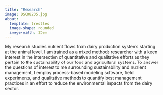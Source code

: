 ```yaml
---
title: "Research"
image: DSC08235.jpg
about: 
  template: trestles
  image-shape: rounded
  image-width: 15em
---
```


My research studies nutrient flows from dairy production systems starting at the animal level. I am trained as a mixed methods researcher with a keen interest in the intersection of quantitative and qualitative efforts as they pertain to the sustainability of our food and agricultural systems. To answer the questions of interest to me surrounding sustainability and nutrient management, I employ process-based modeling software, field experiments, and qualitative methods to quantify best management practices in an effort to reduce the environmental impacts from the dairy sector.
